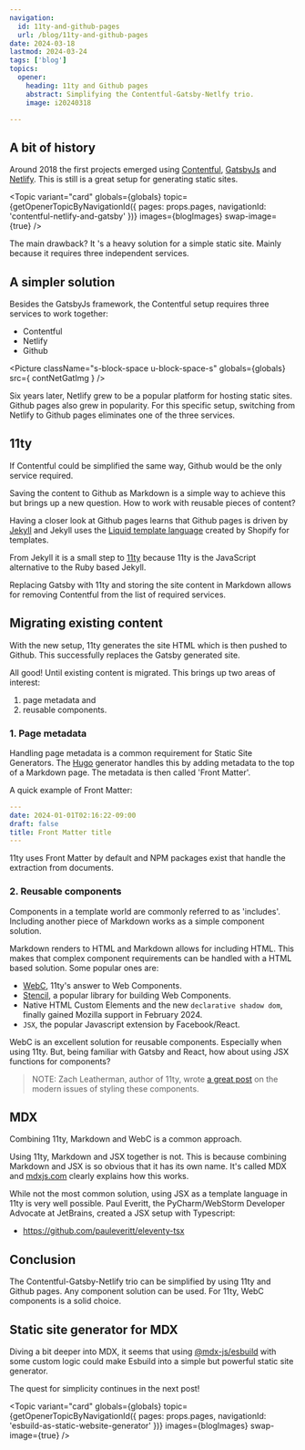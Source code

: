 ```yaml
---
navigation:
  id: 11ty-and-github-pages
  url: /blog/11ty-and-github-pages
date: 2024-03-18
lastmod: 2024-03-24
tags: ['blog']
topics:
  opener:
    heading: 11ty and Github pages
    abstract: Simplifying the Contentful-Gatsby-Netlfy trio.
    image: i20240318

---
```


## A bit of history

Around 2018 the first projects emerged using
[Contentful](https://www.contentful.com), [GatsbyJs](https://www.gatsbyjs.com)
and [Netlify](https://www.netlify.com). This is still is a great setup for
generating static sites.

<Topic
  variant="card"
  globals={globals}
  topic={getOpenerTopicByNavigationId({ pages: props.pages, navigationId: 'contentful-netlify-and-gatsby' })}
  images={blogImages}
  swap-image={true}
/>

The main drawback? It 's a heavy solution for a simple static site. Mainly
because it requires three independent services.

## A simpler solution

Besides the GatsbyJs framework, the Contentful setup requires three services to
work together:

- Contentful
- Netlify
- Github

<Picture
  className="s-block-space u-block-space-s"
  globals={globals}
  src={ contNetGatImg }
/>

Six years later, Netlify grew to be a popular platform for hosting static sites.
Github pages also grew in popularity. For this specific setup, switching from
Netlify to Github pages eliminates one of the three services.

## 11ty

If Contentful could be simplified the same way, Github would be the only service
required.

Saving the content to Github as Markdown is a simple way to achieve this but
brings up a new question. How to work with reusable pieces of content?

Having a closer look at Github pages learns that Github pages is driven by
[Jekyll](https://jekyllrb.com) and Jekyll uses the [Liquid template
language](https://shopify.github.io/liquid/) created by Shopify for templates.

From Jekyll it is a small step to [11ty](https://www.11ty.dev) because 11ty is
the JavaScript alternative to the Ruby based Jekyll.

Replacing Gatsby with 11ty and storing the site content in Markdown allows for
removing Contentful from the list of required services.

## Migrating existing content

With the new setup, 11ty generates the site HTML which is then pushed to Github.
This successfully replaces the Gatsby generated site.

All good! Until existing content is migrated. This brings up two areas of
interest:

1) page metadata and
2) reusable components.

### 1. Page metadata

Handling page metadata is a common requirement for Static Site Generators. The
[Hugo](https://gohugo.io) generator handles this by adding metadata to the top
of a Markdown page. The metadata is then called 'Front Matter'.

A quick example of Front Matter:

```yaml
---
date: 2024-01-01T02:16:22-09:00
draft: false
title: Front Matter title
---
```

11ty uses Front Matter by default and NPM packages exist that handle the
extraction from documents.

### 2. Reusable components

Components in a template world are commonly referred to as 'includes'.
Including another piece of Markdown works as a simple component solution.

Markdown renders to HTML and Markdown allows for including HTML. This makes that
complex component requirements can be handled with a HTML based solution. Some
popular ones are:

- [WebC](https://github.com/11ty/webc), 11ty's answer to Web Components.
- [Stencil](https://stenciljs.com), a popular library for building Web
  Components.
- Native HTML Custom Elements and the new `declarative shadow dom`, finally
  gained Mozilla support in February 2024.
- `JSX`, the popular Javascript extension by Facebook/React.

WebC is an excellent solution for reusable components. Especially when using
11ty. But, being familiar with Gatsby and React, how about using JSX functions
for components?

> NOTE: Zach Leatherman, author of 11ty, wrote [a great
  post](https://www.zachleat.com/web/styling-web-components/) on the modern
  issues of styling these components.

## MDX

Combining 11ty, Markdown and WebC is a common approach.

Using 11ty, Markdown and JSX together is not. This is because combining
Markdown and JSX is so obvious that it has its own name. It's called MDX and
[mdxjs.com](https://mdxjs.com) clearly explains how this works.

While not the most common solution, using JSX as a template language in 11ty is
very well possible. Paul Everitt, the PyCharm/WebStorm Developer Advocate at
JetBrains, created a JSX setup with Typescript:

- https://github.com/pauleveritt/eleventy-tsx

## Conclusion

The Contentful-Gatsby-Netlify trio can be simplified by using 11ty and Github
pages. Any component solution can be used. For 11ty, WebC components is a solid
choice.

## Static site generator for MDX

Diving a bit deeper into MDX, it seems that using
[@mdx-js/esbuild](https://www.npmjs.com/package/@mdx-js/esbuild) with some
custom logic could make Esbuild into a simple but powerful static site
generator.

The quest for simplicity continues in the next post!

<Topic
  variant="card"
  globals={globals}
  topic={getOpenerTopicByNavigationId({ pages: props.pages, navigationId: 'esbuild-as-static-website-generator' })}
  images={blogImages}
  swap-image={true}
/>

